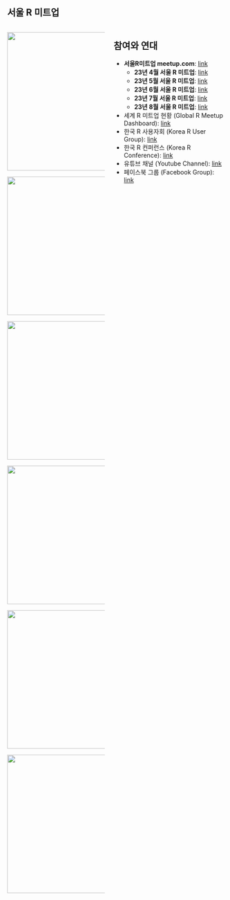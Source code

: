 #  {background-image="img/meetup_logo.jpg"}

::: r-fit-text
:::

## 서울 R 미트업 {.smaller}

::: columns
::: column
::: r-stack

![](img/seoul-r-meetup-august.jpg){.fragment width="320"}

::: fragment

![](img/seoul-r-meetup-july.jpg){.fragment width="320"}

:::

::: fragment
![](img/seoulr-r-meetup-june.jpg){.fragment width="320"}
:::

::: fragment
![](img/seoul-r-meetup-202305.jpg){.fragment width="320"}
:::

::: fragment
![](img/seoul-r-meetup-AsiaR.jpg){.fragment width="320"}
:::

::: fragment
![](img/seoul-r-meetup-202304.jpg){.fragment width="320"}
:::


:::
:::

::: column
## 참여와 연대

-   **서울R미트업 meetup.com**: [link](https://www.meetup.com/seoul-r-meetup)
    -   **23년 4월 서울 R 미트업**: [link](https://www.meetup.com/seoul-r-meetup/events/292232899/)
    -   **23년 5월 서울 R 미트업**: [link](https://www.meetup.com/seoul-r-meetup/events/292966674/)
    -   **23년 6월 서울 R 미트업**: [link](https://www.meetup.com/seoul-r-meetup/events/293485362/)
    -   **23년 7월 서울 R 미트업**: [link](https://www.meetup.com/seoul-r-meetup/events/293929603/)
    -   **23년 8월 서울 R 미트업**: [link](https://www.meetup.com/seoul-r-meetup/events/294651161/)
-   세계 R 미트업 현황 (Global R Meetup Dashboard): [link](https://r-community.org/usergroups/)
-   한국 R 사용자회 (Korea R User Group): [link](https://r2bit.com/)
-   한국 R 컨퍼런스 (Korea R Conference): [link](https://use-r.kr/)
-   유튜브 채널 (Youtube Channel): [link](https://www.youtube.com/channel/UCW-epmIvjBEhhVXw_F0Nqbw)
-   페이스북 그룹 (Facebook Group): [link](https://www.facebook.com/groups/tidyverse)
:::
:::

